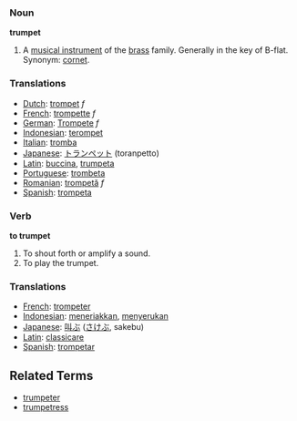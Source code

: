 === Noun ===
'''trumpet'''
# A [[musical instrument]] of the [[brass]] family. Generally in the key of B-flat. Synonym: [[cornet]].

=== Translations ===
*[[Dutch]]: [[trompet]] ''f''
*[[French]]: [[trompette]] ''f''
*[[German]]: [[Trompete]] ''f''
*[[Indonesian]]: [[terompet]]
*[[Italian]]: [[tromba]]
*[[Japanese]]: [[トランペット]] (toranpetto)
*[[Latin]]: [[buccina]], [[trumpeta]]
*[[Portuguese]]: [[trombeta]]
*[[Romanian]]: [[trompetă]] ''f''
*[[Spanish]]: [[trompeta]]

=== Verb ===
'''to trumpet'''
# To shout forth or amplify a sound.
# To play the trumpet.

=== Translations ===
*[[French]]: [[trompeter]]
*[[Indonesian]]: [[teriak|meneriakkan]], [[seru|menyerukan]]
*[[Japanese]]: [[叫ぶ]] ([[さけぶ]], sakebu)
*[[Latin]]: [[classicare]]
*[[Spanish]]: [[trompetar]]

== Related Terms ==

*[[trumpeter]]
*[[trumpetress]]